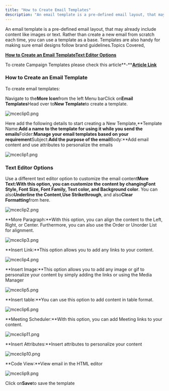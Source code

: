 ```yaml
---
title: "How to Create Email Templates"
description: "An email template is a pre-defined email layout, that may already include content like images or text. Rather than create a new email from scratch eac..."
---
```


An email template is a pre-defined email layout, that may already include content like images or text. Rather than create a new email from scratch each time, you can use a template as a base. Templates are also handy for making sure email designs follow brand guidelines.Topics Covered,

[**How to Create an Email Template**](https://support.salesmate.io/hc/en-us/articles/6309996481177-How-to-Create-Email-Templates#h_01H5SECMF1KTV3JVZTTP9AWAV5)[**Text Editor Options**](https://support.salesmate.io/hc/en-us/articles/6309996481177-How-to-Create-Email-Templates#h_01H5SFKY1TVF118BCQ4PMDYWS7)

To create Campaign Templates please check this article**\-**[**Article Link**](https://support.salesmate.io/hc/en-us/articles/19847146942361 "/hc/en-us/articles/19847146942361")

### How to Create an Email Template

To create email templates:

Navigate to the**More Icon**from the left Menu barClick on**Email Templates**Head over to**New Template**to create a template.

![mceclip0.png](./images/mceclip0-2.png)

Here add the following details to start creating a New Template,**Template Name:**Add a name to the template for using it while you send the emails**Folder:**Manage your email templates based on your requirement**Subject:**Add the purpose of the email**Body:**Add email content and use attributes to personalize the emails

![mceclip1.png](./images/mceclip1-2.png)

### Text Editor Options

Use a different text editor option to customize the email content**More Text:**With this option, you can customize the content by changing**Font Style, Font Size, Font Family, Text color, and Background color**. You can also**Underline the Content**,**Use Strikethrough**, and also**Clear Formatting**from here.

![mceclip2.png](./images/mceclip2.png)

**More Paragraph:**With this option, you can align the content to the Left, Right, or Center. Furthermore, you can also use the Order or Unorder List for alignment.

![mceclip3.png](./images/mceclip3.png)

**Insert Link:**This option allows you to add any links to your content.

![mceclip4.png](./images/mceclip4.png)

**Insert Image:**This option allows you to add any image or gif to personalize your content by simply adding the links or using the Media Manager

![mceclip5.png](./images/mceclip5.png)

**Insert table:**You can use this option to add content in table format.

![mceclip6.png](./images/mceclip6.png)

**Meeting Scheduler:**With this option, you can add Meeting links to your content.

![mceclip11.png](./images/mceclip11.png)

**Insert Attributes:**Insert attributes to personalize your content

![mceclip10.png](./images/mceclip10.png)

**Code View:**View email in the HTML editor

![mceclip9.png](./images/mceclip9.png)

Click on**Save**to save the template
